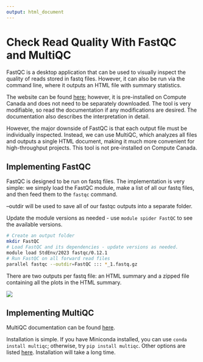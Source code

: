 ```yaml
---
output: html_document
---
```


# Check Read Quality With FastQC and MultiQC

FastQC is a desktop application that can be used to visually inspect the quality
of reads stored in fastq files. However, it can also be run via the command
line, where it outputs an HTML file with summary statistics.

The website can be found [here](https://www.bioinformatics.babraham.ac.uk);
however, it is pre-installed on Compute Canada and does not need to be
separately downloaded. The tool is very modifiable, so read the documentation if
any modifications are desired. The documentation also describes the
interpretation in detail.

However, the major downside of FastQC is that each output file must be
individually inspected. Instead, we can use MultiQC, which analyzes all files
and outputs a single HTML document, making it much more convenient for
high-throughput projects. This tool is not pre-installed on Compute Canada.

## Implementing FastQC

FastQC is designed to be run on fastq files. The implementation is very simple:
we simply load the FastQC module, make a list of all our fastq files, and then
feed them to the `fastqc` command.

--outdir will be used to save all of our fastqc outputs into a separate folder.

Update the module versions as needed - use `module spider FastQC` to see the
available versions.

```bash
# Create an output folder
mkdir FastQC
# Load FastQC and its dependencies - update versions as needed.
module load StdEnv/2023 fastqc/0.12.1
# Run FastQC on all forward read files
parallel fastqc --outdir=FastQC ::: *_1.fastq.gz
```

There are two outputs per fastq file: an HTML summary and a zipped file
containing all the plots in the HTML summary.

![](fastqc_html.JPG)

## Implementing MultiQC

MultiQC documentation can be found [here](https://multiqc.info/docs/).

Installation is simple. If you have Miniconda installed, you can use
`conda install multiqc`; otherwise, try `pip install multiqc`. Other options are
listed [here](https://multiqc.info/docs/getting_started/installation/).
Installation will take a long time.
